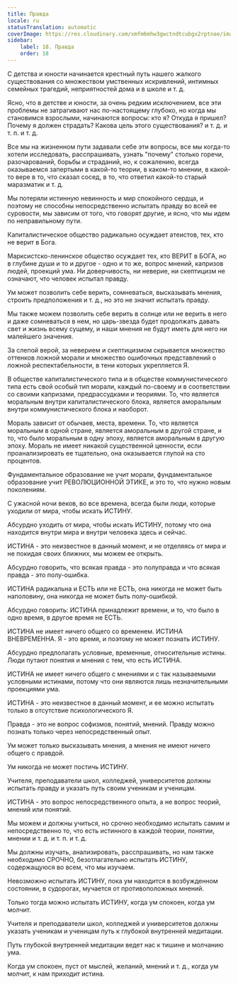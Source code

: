 ```yaml
---
title: Правда
locale: ru
statusTranslation: automatic
coverImage: https://res.cloudinary.com/xmfm6mhw3gwctndtcubgx2rptnae/image/upload/v1740337243/small_cover_educacion_fundamental_a051170f1c.webp
sidebar:
    label: 18. Правда
    order: 18
---
```

С детства и юности начинается крестный путь нашего жалкого существования со множеством умственных искривлений, интимных семейных трагедий, неприятностей дома и в школе и т. д.

Ясно, что в детстве и юности, за очень редким исключением, все эти проблемы не затрагивают нас по-настоящему глубоко, но когда мы становимся взрослыми, начинаются вопросы: кто я? Откуда я пришел? Почему я должен страдать? Какова цель этого существования? и т. д. и т. п. и т. д.

Все мы на жизненном пути задавали себе эти вопросы, все мы когда-то хотели исследовать, расспрашивать, узнать "почему" столько горечи, разочарований, борьбы и страданий, но, к сожалению, всегда оказываемся запертыми в какой-то теории, в каком-то мнении, в какой-то вере в то, что сказал сосед, в то, что ответил какой-то старый маразматик и т. д.

Мы потеряли истинную невинность и мир спокойного сердца, и поэтому не способны непосредственно испытать правду во всей ее суровости, мы зависим от того, что говорят другие, и ясно, что мы идем по неправильному пути.

Капиталистическое общество радикально осуждает атеистов, тех, кто не верит в Бога.

Марксистско-ленинское общество осуждает тех, кто ВЕРИТ в БОГА, но в глубине души и то и другое - одно и то же, вопрос мнений, капризов людей, проекций ума. Ни доверчивость, ни неверие, ни скептицизм не означают, что человек испытал правду.

Ум может позволить себе верить, сомневаться, высказывать мнения, строить предположения и т. д., но это не значит испытать правду.

Мы также можем позволить себе верить в солнце или не верить в него и даже сомневаться в нем, но царь-звезда будет продолжать давать свет и жизнь всему сущему, и наши мнения не будут иметь для него ни малейшего значения.

За слепой верой, за неверием и скептицизмом скрывается множество оттенков ложной морали и множество ошибочных представлений о ложной респектабельности, в тени которых укрепляется Я.

В обществе капиталистического типа и в обществе коммунистического типа есть свой особый тип морали, каждый по-своему и в соответствии со своими капризами, предрассудками и теориями. То, что является моральным внутри капиталистического блока, является аморальным внутри коммунистического блока и наоборот.

Мораль зависит от обычаев, места, времени. То, что является моральным в одной стране, является аморальным в другой стране, и то, что было моральным в одну эпоху, является аморальным в другую эпоху. Мораль не имеет никакой существенной ценности, если проанализировать ее тщательно, она оказывается глупой на сто процентов.

Фундаментальное образование не учит морали, фундаментальное образование учит РЕВОЛЮЦИОННОЙ ЭТИКЕ, и это то, что нужно новым поколениям.

С ужасной ночи веков, во все времена, всегда были люди, которые уходили от мира, чтобы искать ИСТИНУ.

Абсурдно уходить от мира, чтобы искать ИСТИНУ, потому что она находится внутри мира и внутри человека здесь и сейчас.

ИСТИНА - это неизвестное в данный момент, и не отделяясь от мира и не покидая своих ближних, мы можем ее открыть.

Абсурдно говорить, что всякая правда - это полуправда и что всякая правда - это полу-ошибка.

ИСТИНА радикальна и ЕСТЬ или не ЕСТЬ, она никогда не может быть наполовину, она никогда не может быть полу-ошибкой.

Абсурдно говорить: ИСТИНА принадлежит времени, и то, что было в одно время, в другое время не ЕСТЬ.

ИСТИНА не имеет ничего общего со временем. ИСТИНА ВНЕВРЕМЕННА. Я - это время, и поэтому не может познать ИСТИНУ.

Абсурдно предполагать условные, временные, относительные истины. Люди путают понятия и мнения с тем, что есть ИСТИНА.

ИСТИНА не имеет ничего общего с мнениями и с так называемыми условными истинами, потому что они являются лишь незначительными проекциями ума.

ИСТИНА - это неизвестное в данный момент, и ее можно испытать только в отсутствие психологического Я.

Правда - это не вопрос софизмов, понятий, мнений. Правду можно познать только через непосредственный опыт.

Ум может только высказывать мнения, а мнения не имеют ничего общего с правдой.

Ум никогда не может постичь ИСТИНУ.

Учителя, преподаватели школ, колледжей, университетов должны испытать правду и указать путь своим ученикам и ученицам.

ИСТИНА - это вопрос непосредственного опыта, а не вопрос теорий, мнений или понятий.

Мы можем и должны учиться, но срочно необходимо испытать самим и непосредственно то, что есть истинного в каждой теории, понятии, мнении и т. д. и т. п. и т. д.

Мы должны изучать, анализировать, расспрашивать, но нам также необходимо СРОЧНО, безотлагательно испытать ИСТИНУ, содержащуюся во всем, что мы изучаем.

Невозможно испытать ИСТИНУ, пока ум находится в возбужденном состоянии, в судорогах, мучается от противоположных мнений.

Только тогда можно испытать ИСТИНУ, когда ум спокоен, когда ум молчит.

Учителя и преподаватели школ, колледжей и университетов должны указать ученикам и ученицам путь к глубокой внутренней медитации.

Путь глубокой внутренней медитации ведет нас к тишине и молчанию ума.

Когда ум спокоен, пуст от мыслей, желаний, мнений и т. д., когда ум молчит, к нам приходит истина.

